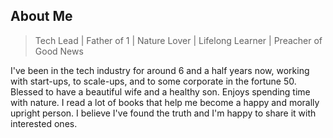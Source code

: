 ## About Me

> Tech Lead | Father of 1 | Nature Lover | Lifelong Learner | Preacher of Good News 

I've been in the tech industry for around 6 and a half years now, working with start-ups, to scale-ups, and to some corporate in the fortune 50.
Blessed to have a beautiful wife and a healthy son. Enjoys spending time with nature. 
I read a lot of books that help me become a happy and morally upright person.
I believe I've found the truth and I'm happy to share it with interested ones. 

